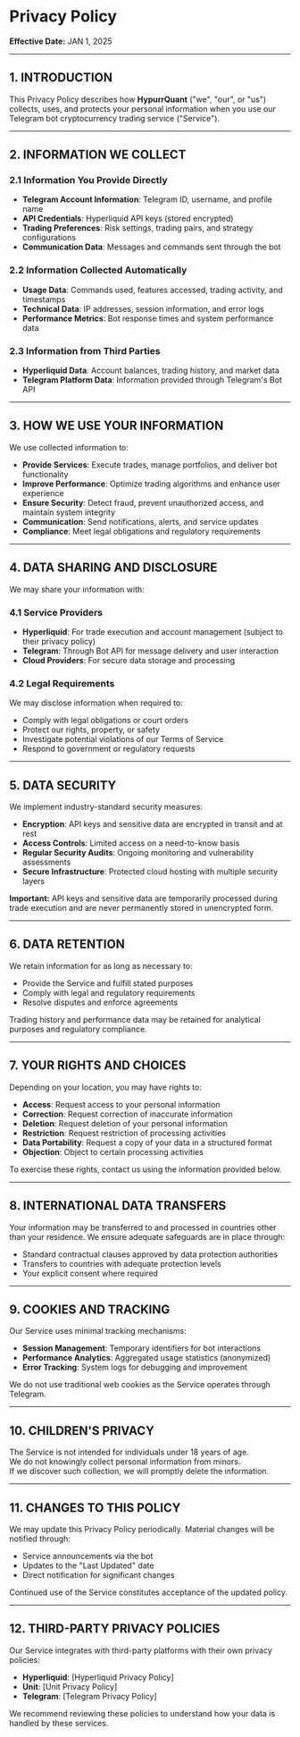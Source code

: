 # Privacy Policy

**Effective Date:** JAN 1, 2025

---

## 1. INTRODUCTION

This Privacy Policy describes how **HypurrQuant** ("we", "our", or "us") collects, uses, and protects your personal information when you use our Telegram bot cryptocurrency trading service ("Service").

---

## 2. INFORMATION WE COLLECT

### 2.1 Information You Provide Directly

- **Telegram Account Information**: Telegram ID, username, and profile name  
- **API Credentials**: Hyperliquid API keys (stored encrypted)  
- **Trading Preferences**: Risk settings, trading pairs, and strategy configurations  
- **Communication Data**: Messages and commands sent through the bot  

### 2.2 Information Collected Automatically

- **Usage Data**: Commands used, features accessed, trading activity, and timestamps  
- **Technical Data**: IP addresses, session information, and error logs  
- **Performance Metrics**: Bot response times and system performance data  

### 2.3 Information from Third Parties

- **Hyperliquid Data**: Account balances, trading history, and market data  
- **Telegram Platform Data**: Information provided through Telegram's Bot API  

---

## 3. HOW WE USE YOUR INFORMATION

We use collected information to:

- **Provide Services**: Execute trades, manage portfolios, and deliver bot functionality  
- **Improve Performance**: Optimize trading algorithms and enhance user experience  
- **Ensure Security**: Detect fraud, prevent unauthorized access, and maintain system integrity  
- **Communication**: Send notifications, alerts, and service updates  
- **Compliance**: Meet legal obligations and regulatory requirements  

---

## 4. DATA SHARING AND DISCLOSURE

We may share your information with:

### 4.1 Service Providers

- **Hyperliquid**: For trade execution and account management (subject to their privacy policy)  
- **Telegram**: Through Bot API for message delivery and user interaction  
- **Cloud Providers**: For secure data storage and processing  

### 4.2 Legal Requirements

We may disclose information when required to:

- Comply with legal obligations or court orders  
- Protect our rights, property, or safety  
- Investigate potential violations of our Terms of Service  
- Respond to government or regulatory requests  

---

## 5. DATA SECURITY

We implement industry-standard security measures:

- **Encryption**: API keys and sensitive data are encrypted in transit and at rest  
- **Access Controls**: Limited access on a need-to-know basis  
- **Regular Security Audits**: Ongoing monitoring and vulnerability assessments  
- **Secure Infrastructure**: Protected cloud hosting with multiple security layers  

**Important:** API keys and sensitive data are temporarily processed during trade execution and are never permanently stored in unencrypted form.

---

## 6. DATA RETENTION

We retain information for as long as necessary to:

- Provide the Service and fulfill stated purposes  
- Comply with legal and regulatory requirements  
- Resolve disputes and enforce agreements  

Trading history and performance data may be retained for analytical purposes and regulatory compliance.

---

## 7. YOUR RIGHTS AND CHOICES

Depending on your location, you may have rights to:

- **Access**: Request access to your personal information  
- **Correction**: Request correction of inaccurate information  
- **Deletion**: Request deletion of your personal information  
- **Restriction**: Request restriction of processing activities  
- **Data Portability**: Request a copy of your data in a structured format  
- **Objection**: Object to certain processing activities  

To exercise these rights, contact us using the information provided below.

---

## 8. INTERNATIONAL DATA TRANSFERS

Your information may be transferred to and processed in countries other than your residence. We ensure adequate safeguards are in place through:

- Standard contractual clauses approved by data protection authorities  
- Transfers to countries with adequate protection levels  
- Your explicit consent where required  

---

## 9. COOKIES AND TRACKING

Our Service uses minimal tracking mechanisms:

- **Session Management**: Temporary identifiers for bot interactions  
- **Performance Analytics**: Aggregated usage statistics (anonymized)  
- **Error Tracking**: System logs for debugging and improvement  

We do not use traditional web cookies as the Service operates through Telegram.

---

## 10. CHILDREN'S PRIVACY

The Service is not intended for individuals under 18 years of age.  
We do not knowingly collect personal information from minors.  
If we discover such collection, we will promptly delete the information.

---

## 11. CHANGES TO THIS POLICY

We may update this Privacy Policy periodically. Material changes will be notified through:

- Service announcements via the bot  
- Updates to the "Last Updated" date  
- Direct notification for significant changes  

Continued use of the Service constitutes acceptance of the updated policy.

---

## 12. THIRD-PARTY PRIVACY POLICIES

Our Service integrates with third-party platforms with their own privacy policies:

- **Hyperliquid**: [Hyperliquid Privacy Policy]  
- **Unit**: [Unit Privacy Policy]  
- **Telegram**: [Telegram Privacy Policy]  

We recommend reviewing these policies to understand how your data is handled by these services.
